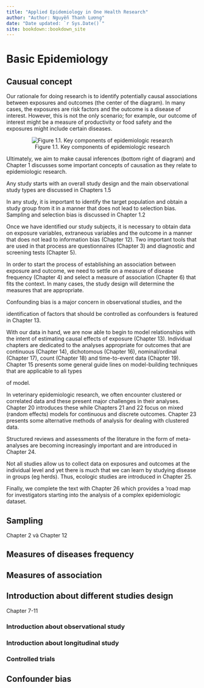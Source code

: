 ```yaml
---
title: "Applied Epidemiology in One Health Research"
author: "Author: Nguyễn Thanh Lương"
date: "Date updated: `r Sys.Date()`"
site: bookdown::bookdown_site
---
```


# Basic Epidemiology

## Causual concept

Our rationale for doing research is to identify potentially causal associations between exposures and outcomes (the center of the diagram). In many cases, the exposures are risk factors and the outcome is a disease of interest. However, this is not the only scenario; for example, our outcome of interest might be a measure of productivity or food safety and the exposures might include certain diseases.

<center>![Figure 1.1. Key components of epidemiologic research](images/1.%20epdemiology%20diagram.png)</center>



Ultimately, we aim to make causal inferences (bottom right of diagram) and Chapter 1 discusses some important concepts of causation as they relate to epidemiologic research.

Any study starts with an overall study design and the main observational study types are discussed in Chapters 1.5

In any study, it is important to identify the target population and obtain a study group from it in a manner that does not lead to selection bias. Sampling and selection bias is discussed in Chapter 1.2

Once we have identified our study subjects, it is necessary to obtain data on exposure variables, extraneous variables and the outcome in a manner that does not lead to information bias (Chapter 12). Two important tools that are used in that process are questionnaires (Chapter 3) and diagnostic and screening tests (Chapter 5).

In order to start the process of establishing an association between exposure and outcome, we need to settle on a measure of disease frequency (Chapter 4) and select a measure of association (Chapter 6) that fits the context. In many cases, the study design will determine the measures that are appropriate.

Confounding bias is a major concern in observational studies, and the

identification of factors that should be controlled as confounders is featured in Chapter 13.

With our data in hand, we are now able to begin to model relationships with the intent of estimating causal effects of exposure (Chapter 13). Individual chapters are dedicated to the analyses appropriate for outcomes that are continuous (Chapter 14), dichotomous (Chapter 16), nominal/ordinal (Chapter 17), count (Chapter 18) and time-to-event data (Chapter 19). Chapter 15 presents some general guide lines on model-building techniques that are applicable to ali types

of model.

In veterinary epidemiologic research, we often encounter clustered or correlated data and these present major challenges in their analyses. Chapter 20 introduces these while Chapters 21 and 22 focus on mixed (random effects) models for continuous and discrete outcomes. Chapter 23 presents some alternative methods of analysis for dealing with clustered data.

Structured reviews and assessments of the literature in the form of meta-analyses are becoming increasingly important and are introduced in Chapter 24.

Not all studies allow us to collect data on exposures and outcomes at the individual level and yet there is much that we can learn by studying disease in groups (eg herds). Thus, ecologic studies are introduced in Chapter 25.

Finally, we complete the text with Chapter 26 which provides a 'road map for investigators starting into the analysis of a complex epidemiologic dataset.

## Sampling

Chapter 2 và Chapter 12

## Measures of diseases frequency

## Measures of association

## Introduction about different studies design

Chapter 7-11

### Introduction about observational study

### Introduction about longitudinal study

### Controlled trials

## Confounder bias
